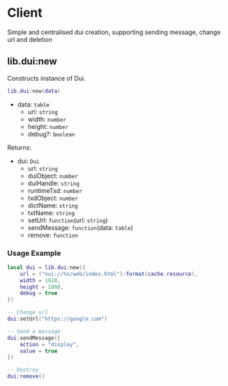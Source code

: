 # Client

Simple and centralised dui creation, supporting sending message, change url and deletion

## lib.dui:new

Constructs instance of Dui.

```lua
lib.dui:new(data)
```

- data: `table`
  - url: `string`
  - width: `number`
  - height: `number`
  - debug?: `boolean`

Returns:

- dui: `Dui`
  - url: `string`
  - duiObject: `number`
  - duiHandle: `string`
  - runtimeTxd: `number`
  - txdObject: `number`
  - dictName: `string`
  - txtName: `string`
  - setUrl: `function`(url: `string`)
  - sendMessage: `function`(data: `table`)
  - remove: `function`

### Usage Example
```lua
local dui = lib.dui:new({
	url = ("nui://%s/web/index.html"):format(cache.resource), 
	width = 1920, 
	height = 1080,
	debug = true
})

-- Change url
dui:setUrl("https://google.com")

-- Send a message
dui:sendMessage({
	action = "display",
	value = true
})

-- Destroy
dui:remove()
```